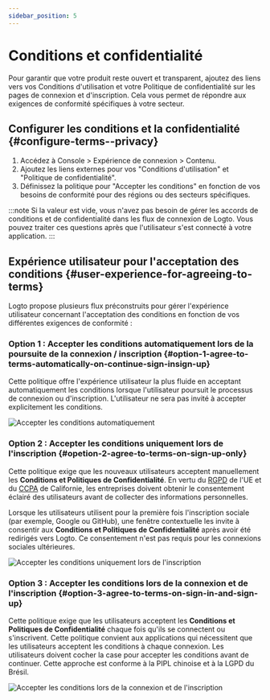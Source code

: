 ```yaml
---
sidebar_position: 5
---
```


# Conditions et confidentialité

Pour garantir que votre produit reste ouvert et transparent, ajoutez des liens vers vos Conditions d'utilisation et votre Politique de confidentialité sur les pages de connexion et d'inscription. Cela vous permet de répondre aux exigences de conformité spécifiques à votre secteur.

## Configurer les conditions et la confidentialité \{#configure-terms--privacy}

1. Accédez à <CloudLink to="/sign-in-experience/content">Console > Expérience de connexion > Contenu</CloudLink>.
2. Ajoutez les liens externes pour vos "Conditions d'utilisation" et "Politique de confidentialité".
3. Définissez la politique pour "Accepter les conditions" en fonction de vos besoins de conformité pour des régions ou des secteurs spécifiques.

:::note
Si la valeur est vide, vous n'avez pas besoin de gérer les accords de conditions et de confidentialité dans les flux de connexion de Logto. Vous pouvez traiter ces questions après que l'utilisateur s'est connecté à votre application.
:::

## Expérience utilisateur pour l'acceptation des conditions \{#user-experience-for-agreeing-to-terms}

Logto propose plusieurs flux préconstruits pour gérer l'expérience utilisateur concernant l'acceptation des conditions en fonction de vos différentes exigences de conformité :

### Option 1 : Accepter les conditions automatiquement lors de la poursuite de la connexion / inscription \{#option-1-agree-to-terms-automatically-on-continue-sign-insign-up}

Cette politique offre l'expérience utilisateur la plus fluide en acceptant automatiquement les conditions lorsque l'utilisateur poursuit le processus de connexion ou d'inscription.
L'utilisateur ne sera pas invité à accepter explicitement les conditions.

<img src="/img/assets/auto-agree-to-terms.png" alt="Accepter les conditions automatiquement" />

### Option 2 : Accepter les conditions uniquement lors de l'inscription \{#opetion-2-agree-to-terms-on-sign-up-only}

Cette politique exige que les nouveaux utilisateurs acceptent manuellement les **Conditions et Politiques de Confidentialité**. En vertu du [RGPD](https://gdpr-info.eu/art-4-gdpr/) de l'UE et du [CCPA](https://oag.ca.gov/privacy/ccpa) de Californie, les entreprises doivent obtenir le consentement éclairé des utilisateurs avant de collecter des informations personnelles.

Lorsque les utilisateurs utilisent pour la première fois l'inscription sociale (par exemple, Google ou GitHub), une fenêtre contextuelle les invite à consentir aux **Conditions et Politiques de Confidentialité** après avoir été redirigés vers Logto. Ce consentement n'est pas requis pour les connexions sociales ultérieures.

<img
  src="/img/assets/sign-up-only-agree-to-terms.png"
  alt="Accepter les conditions uniquement lors de l'inscription"
/>

### Option 3 : Accepter les conditions lors de la connexion et de l'inscription \{#option-3-agree-to-terms-on-sign-in-and-sign-up}

Cette politique exige que les utilisateurs acceptent les **Conditions et Politiques de Confidentialité** chaque fois qu'ils se connectent ou s'inscrivent. Cette politique convient aux applications qui nécessitent que les utilisateurs acceptent les conditions à chaque connexion. Les utilisateurs doivent cocher la case pour accepter les conditions avant de continuer. Cette approche est conforme à la PIPL chinoise et à la LGPD du Brésil.

<img
  src="/img/assets/sign-in-agree-to-terms.png"
  alt="Accepter les conditions lors de la connexion et de l'inscription"
/>
